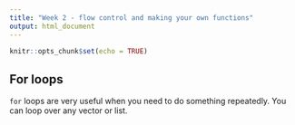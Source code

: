 ```yaml
---
title: "Week 2 - flow control and making your own functions"
output: html_document
---
```


```r
knitr::opts_chunk$set(echo = TRUE)
```

## For loops

`for` loops are very useful when you need to do something repeatedly.  You can
loop over any vector or list.
